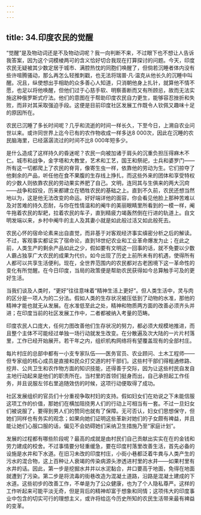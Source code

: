 ```yaml
---
---
---
```

title: 34.印度农民的觉醒
---




“觉醒”是及物动词还是不及物动词呢？我一向判断不来，不过眼下也不想让人告诉我答案，因为这个词模棱两可的含义恰好切合我现在打算探讨的问题。今天，印度农民无疑被其少数定居于城市、满腔热忱的同胞们唤醒了，但倘若沉睡者体内没有些许喧腾骚动，那么再怎么轻推刺戳，也无法将瑞普·凡·温克从他长久的沉睡中叫醒。况且，纵使想出手相助的众多善心人知道，只消朝他身上扎针，就算他不情不愿，也足以将他唤醒，但他们过于心慈手软、明察善断而又有所顾忌，故而无法实施这种俄罗斯式疗法。他们的意图在于帮助印度农民自力更生，能够容忍挫折和失败，而非对其采取强迫手段。这便是目前印度社区发展工作既令人钦佩又趣味十足的原因所在。

农民已沉睡了多长时间呢？几乎和流逝的时间一样长久，下至今日，上溯自农业问世以来。或许同世界上迄今已有的农作物收成一样多达8 000次，因此在沉睡的农民脑海里，已经潺潺流过的时间不比8 000年短多少。

是什么造成了这样持久的昏迷呢？农民一向被加诸于肩头的沉重负担压得麻木不仁。城市和战争，金字塔和大教堂，艺术和工艺，国王和祭祀，士兵和婆罗门——所有这一切都爬上了农民的脊背，像寄生虫一样，依靠他的劳动为生。它们掠夺了他剩余的产品，听任他在食不果腹的生存线上挣扎，而这些外来的团体和享受特权的少数人则依靠农民的劳动果实养肥了自己。文明，连同其与生俱来的两大沉疴——战争和奴役，历来都建立在牺牲农民的基础之上。直到不久前，农民还想当然地以为，这是他无法改变的命运。好好端详他的面容，你会看见他脸上那种苦难以及对苦难的持久忍耐，与你在性情温和的阉牛的美丽眼睛里所看到的一模一样，阉牛拖着农民的犁耙，拉着农民的车子，直到精疲力竭轰然倒在行进的轨道上。自文明发端以来，乡村中阉牛的主人及其妻小就是如此般过活又如此般死去。

农民心怀的宿命论素来出自直觉，而非基于对客观经济事实缜密分析之后的解读。不过，客观事实都证实了宿命论，直到18世纪农业和工业革命爆发为止；在此之前，人类生产的剩余产品如此之少，假如要有文明这一回事的话，就不免要以少数人霸占独享广大农民的成果为代价。如今出现了历史上前所未有的机遇，使得所有人都可以共享生活便利。现在，全世界范围内的农民都对古老困境下这一革命性的变化有所觉醒。在今日印度，当局的政策便是帮助农民获得如今总算触手可及的更好生活。

当我们谈及人类时，“更好”往往意味着“精神生活上更好”。但人类生活中，灵与肉的区分是一项人为的二分法。假如人类的生存状况被压低到了动物的水准，那他的精神才能也就无从发展。在水准低至此之处，精神和物质两方面的改善必须齐头并进；在印度当前的社区发展工作中，二者都被纳入考量的范畴。

印度农民人口庞大，任何力图改善他们生存状况的努力，都必须大规模地推进，而且整个主体不可能经过单独一场行动就发生改变。在分散遍及次大陆的一片片村落里，工作已经开始展开。若干年之内，组织机构网络将有望覆盖现有的全部村庄。

每片村庄的总部中都有一小支专家队伍——医务官员、农业顾问、土木工程师——但专家组的核心成员是直接和民众打交道的村干部们。这些村干部们得粗通修路、挖井、公共卫生和农作物方面的知识技能，还得善于交际，因为让这些村民自发自主地行动起来是他们的职责所在。当村里的首领们挺身而出，自己承担起工作任务，并且说服左邻右里追随效仿的时候，这项行动便取得了成功。

社区发展组织的官员们十分重视争取村妇的支持。假如妇女们在劝说之下未能信服这项工作的价值，那她们在横加阻挠男人们的行动上可相当有一套。不过一旦妇女们被说服了，要得到男人们的赞同也就有了保障。无可否认，妇女们思想保守，但她们同样也有务实的观念；如果向她们证明这些革新对她们的子女颇有裨益，并且能让她们心服口服的话，偏见不会妨碍她们采纳卫生措施乃至“家庭计划”。

发展的过程都有哪些阶段呢？最高的成就是由村民们自己贡献出实实在在的金钱和劳力建成的校舍。不过事情要分轻重缓急，要在印度村落里改善生活，首先必备的设施是水井和下水道。在旧习未改的印度村庄，小街小巷都泛着牛粪与人类产生的污水的混合物，这上百种让人衰竭的传染病源头渗透进村里的水井——如果村里有水井的话。因此，第一步是挖掘水井并以水泥黏合，井口要高于地面，免得在地面就遭到了污染。第二步是将流毒的街巷改造为混凝土道路，沿路是混凝土建成的下水道。这些初步的改善工作，不单是为了公众健康，也为了个人隐私尊严。这样的工作听起来可能平淡无奇，但是背后的精神却富于想象和同情；这项伟大的印度事业中包含的切实可行的理想主义，或许将给迄今历史所知的农民生活带来最有裨益的变革。